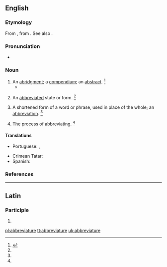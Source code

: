 ==English==

===Etymology===
From {{etyl|ML.|en}} {{term|abbreviatura|lang=la}}, from {{etyl|LL.|en}} {{term|abbrevio||to shorten|lang=la}}. See also {{term|abbreviate|lang=en}}.

===Pronunciation===
* {{a|GenAm}} {{IPA|/əˈbɹi.vi.əˌt͡ʃʊɹ/|lang=en}}

===Noun===
{{en-noun}}

# An [[abridgment]]; a [[compendium]]; an [[abstract]]. {{defdate|since the late 16th century}}<ref name=SOED>{{R:SOED5|page=3}}</ref>
#* {{quote-book|title=Via Pacis|author={{w|Jeremy Taylor}}|passage=This is an excellent '''abbreviature''' of the whole duty of a Christian.}}
# {{lb|en|obsolete}} An [[abbreviated]] state or form. {{defdate|only during the early to mid 17th century}}<ref name=SOED/>
# A shortened form of a word or phrase, used in place of the whole; an [[abbreviation]]. {{defdate|since the mid 17th century}}<ref name=SOED/>
# {{lb|en|obsolete}} The process of abbreviating. {{defdate|only during the early to late 17th century}}<ref name=SOED/>

====Translations====
{{trans-top|abbreviation}}
{{trans-see|abbreviation}}
{{trans-bottom}}

{{trans-top|abridgement, compendium, abstract}}
* Portuguese: {{t|pt|abreviatura|f}}, {{t|pt|abreviação|f}}
{{trans-mid}}
{{trans-bottom}}

{{checktrans-top}} <!-- meaning (1) or (2)? -->
* Crimean Tatar: {{t-check|crh|qısqartma}}
* Spanish: {{t+check|es|abreviatura}}
{{checktrans-bottom}}

===References===
<references/>

----

==Latin==

===Participle===
{{la-part-form|abbreviature}}

# {{inflection of|abbreviaturus||voc|m|s|lang=la}}

[[pl:abbreviature]]
[[tt:abbreviature]]
[[uk:abbreviature]]